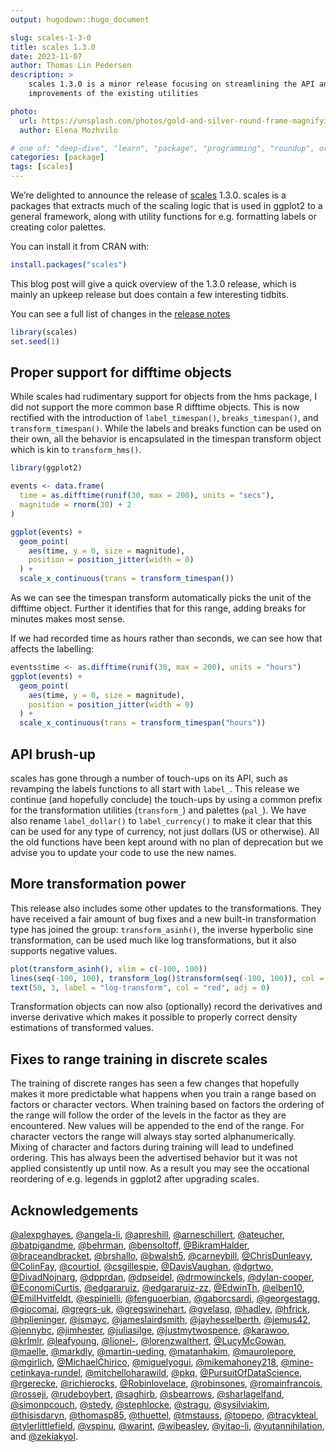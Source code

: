 ```yaml
---
output: hugodown::hugo_document

slug: scales-1-3-0
title: scales 1.3.0
date: 2023-11-07
author: Thomas Lin Pedersen
description: >
    scales 1.3.0 is a minor release focusing on streamlining the API and gradual
    improvements of the existing utilities

photo:
  url: https://unsplash.com/photos/gold-and-silver-round-frame-magnifying-glass-j06gLuKK0GM
  author: Elena Mozhvilo

# one of: "deep-dive", "learn", "package", "programming", "roundup", or "other"
categories: [package] 
tags: [scales]
---
```


```{=html}
<!--
TODO:
* [ ] Look over / edit the post's title in the yaml
* [ ] Edit (or delete) the description; note this appears in the Twitter card
* [ ] Pick category and tags (see existing with `hugodown::tidy_show_meta()`)
* [ ] Find photo & update yaml metadata
* [ ] Create `thumbnail-sq.jpg`; height and width should be equal
* [ ] Create `thumbnail-wd.jpg`; width should be >5x height
* [ ] `hugodown::use_tidy_thumbnails()`
* [ ] Add intro sentence, e.g. the standard tagline for the package
* [ ] `usethis::use_tidy_thanks()`
-->
```
We're delighted to announce the release of [scales](https://scales.r-lib.org) 1.3.0. scales is a packages that extracts much of the scaling logic that is used in ggplot2 to a general framework, along with utility functions for e.g. formatting labels or creating color palettes.

You can install it from CRAN with:

```r
install.packages("scales")
```

This blog post will give a quick overview of the 1.3.0 release, which is mainly an upkeep release but does contain a few interesting tidbits.

You can see a full list of changes in the [release notes](https://scales.r-lib.org/news/index.html)

```r
library(scales)
set.seed(1)
```

## Proper support for difftime objects

While scales had rudimentary support for objects from the hms package, I did not support the more common base R difftime objects. This is now rectified with the introduction of `label_timespan()`, `breaks_timespan()`, and `transform_timespan()`. While the labels and breaks function can be used on their own, all the behavior is encapsulated in the timespan transform object which is kin to `transform_hms()`.

```r
library(ggplot2)

events <- data.frame(
  time = as.difftime(runif(30, max = 200), units = "secs"),
  magnitude = rnorm(30) + 2
)

ggplot(events) + 
  geom_point(
    aes(time, y = 0, size = magnitude), 
    position = position_jitter(width = 0)
  ) + 
  scale_x_continuous(trans = transform_timespan())
```

As we can see the timespan transform automatically picks the unit of the difftime object. Further it identifies that for this range, adding breaks for minutes makes most sense.

If we had recorded time as hours rather than seconds, we can see how that affects the labelling:

```r
events$time <- as.difftime(runif(30, max = 200), units = "hours")
ggplot(events) + 
  geom_point(
    aes(time, y = 0, size = magnitude), 
    position = position_jitter(width = 0)
  ) + 
  scale_x_continuous(trans = transform_timespan("hours"))
```

## API brush-up

scales has gone through a number of touch-ups on its API, such as revamping the labels functions to all start with `label_`. This release we continue (and hopefully conclude) the touch-ups by using a common prefix for the transformation utilities (`transform_`) and palettes (`pal_`). We have also rename `label_dollar()` to `label_currency()` to make it clear that this can be used for any type of currency, not just dollars (US or otherwise). All the old functions have been kept around with no plan of deprecation but we advise you to update your code to use the new names.

## More transformation power

This release also includes some other updates to the transformations. They have received a fair amount of bug fixes and a new built-in transformation type has joined the group: `transform_asinh()`, the inverse hyperbolic sine transformation, can be used much like log transformations, but it also supports negative values.

```r
plot(transform_asinh(), xlim = c(-100, 100))
lines(seq(-100, 100), transform_log()$transform(seq(-100, 100)), col = "red")
text(50, 3, label = "log-transform", col = "red", adj = 0)
```

Transformation objects can now also (optionally) record the derivatives and inverse derivative which makes it possible to properly correct density estimations of transformed values.

## Fixes to range training in discrete scales

The training of discrete ranges has seen a few changes that hopefully makes it more predictable what happens when you train a range based on factors or character vectors. When training based on factors the ordering of the range will follow the order of the levels in the factor as they are encountered. New values will be appended to the end of the range. For character vectors the range will always stay sorted alphanumerically. Mixing of character and factors during training will lead to undefined ordering. This has always been the advertised behavior but it was not applied consistently up until now. As a result you may see the occational reordering of e.g. legends in ggplot2 after upgrading scales.

## Acknowledgements

[\@alexpghayes](https://github.com/alexpghayes), [\@angela-li](https://github.com/angela-li), [\@apreshill](https://github.com/apreshill), [\@arneschillert](https://github.com/arneschillert), [\@ateucher](https://github.com/ateucher), [\@batpigandme](https://github.com/batpigandme), [\@behrman](https://github.com/behrman), [\@bensoltoff](https://github.com/bensoltoff), [\@BikramHalder](https://github.com/BikramHalder), [\@braceandbracket](https://github.com/braceandbracket), [\@brshallo](https://github.com/brshallo), [\@bwalsh5](https://github.com/bwalsh5), [\@carneybill](https://github.com/carneybill), [\@ChrisDunleavy](https://github.com/ChrisDunleavy), [\@ColinFay](https://github.com/ColinFay), [\@courtiol](https://github.com/courtiol), [\@csgillespie](https://github.com/csgillespie), [\@DavisVaughan](https://github.com/DavisVaughan), [\@dgrtwo](https://github.com/dgrtwo), [\@DivadNojnarg](https://github.com/DivadNojnarg), [\@dpprdan](https://github.com/dpprdan), [\@dpseidel](https://github.com/dpseidel), [\@drmowinckels](https://github.com/drmowinckels), [\@dylan-cooper](https://github.com/dylan-cooper), [\@EconomiCurtis](https://github.com/EconomiCurtis), [\@edgararuiz](https://github.com/edgararuiz), [\@edgararuiz-zz](https://github.com/edgararuiz-zz), [\@EdwinTh](https://github.com/EdwinTh), [\@elben10](https://github.com/elben10), [\@EmilHvitfeldt](https://github.com/EmilHvitfeldt), [\@espinielli](https://github.com/espinielli), [\@fenguoerbian](https://github.com/fenguoerbian), [\@gaborcsardi](https://github.com/gaborcsardi), [\@georgestagg](https://github.com/georgestagg), [\@giocomai](https://github.com/giocomai), [\@gregrs-uk](https://github.com/gregrs-uk), [\@gregswinehart](https://github.com/gregswinehart), [\@gvelasq](https://github.com/gvelasq), [\@hadley](https://github.com/hadley), [\@hfrick](https://github.com/hfrick), [\@hplieninger](https://github.com/hplieninger), [\@ismayc](https://github.com/ismayc), [\@jameslairdsmith](https://github.com/jameslairdsmith), [\@jayhesselberth](https://github.com/jayhesselberth), [\@jemus42](https://github.com/jemus42), [\@jennybc](https://github.com/jennybc), [\@jimhester](https://github.com/jimhester), [\@juliasilge](https://github.com/juliasilge), [\@justmytwospence](https://github.com/justmytwospence), [\@karawoo](https://github.com/karawoo), [\@krlmlr](https://github.com/krlmlr), [\@leafyoung](https://github.com/leafyoung), [\@lionel-](https://github.com/lionel-), [\@lorenzwalthert](https://github.com/lorenzwalthert), [\@LucyMcGowan](https://github.com/LucyMcGowan), [\@maelle](https://github.com/maelle), [\@markdly](https://github.com/markdly), [\@martin-ueding](https://github.com/martin-ueding), [\@matanhakim](https://github.com/matanhakim), [\@maurolepore](https://github.com/maurolepore), [\@mgirlich](https://github.com/mgirlich), [\@MichaelChirico](https://github.com/MichaelChirico), [\@miguelyogui](https://github.com/miguelyogui), [\@mikemahoney218](https://github.com/mikemahoney218), [\@mine-cetinkaya-rundel](https://github.com/mine-cetinkaya-rundel), [\@mitchelloharawild](https://github.com/mitchelloharawild), [\@pkq](https://github.com/pkq), [\@PursuitOfDataScience](https://github.com/PursuitOfDataScience), [\@rgerecke](https://github.com/rgerecke), [\@richierocks](https://github.com/richierocks), [\@Robinlovelace](https://github.com/Robinlovelace), [\@robinsones](https://github.com/robinsones), [\@romainfrancois](https://github.com/romainfrancois), [\@rosseji](https://github.com/rosseji), [\@rudeboybert](https://github.com/rudeboybert), [\@saghirb](https://github.com/saghirb), [\@sbearrows](https://github.com/sbearrows), [\@sharlagelfand](https://github.com/sharlagelfand), [\@simonpcouch](https://github.com/simonpcouch), [\@stedy](https://github.com/stedy), [\@stephlocke](https://github.com/stephlocke), [\@stragu](https://github.com/stragu), [\@sysilviakim](https://github.com/sysilviakim), [\@thisisdaryn](https://github.com/thisisdaryn), [\@thomasp85](https://github.com/thomasp85), [\@thuettel](https://github.com/thuettel), [\@tmstauss](https://github.com/tmstauss), [\@topepo](https://github.com/topepo), [\@tracykteal](https://github.com/tracykteal), [\@tylerlittlefield](https://github.com/tylerlittlefield), [\@vspinu](https://github.com/vspinu), [\@warint](https://github.com/warint), [\@wibeasley](https://github.com/wibeasley), [\@yitao-li](https://github.com/yitao-li), [\@yutannihilation](https://github.com/yutannihilation), and [\@zekiakyol](https://github.com/zekiakyol).
